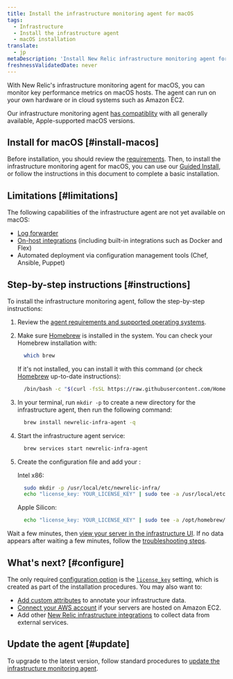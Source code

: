 ```yaml
---
title: Install the infrastructure monitoring agent for macOS
tags:
  - Infrastructure
  - Install the infrastructure agent
  - macOS installation
translate:
  - jp
metaDescription: 'Install New Relic infrastructure monitoring agent for macOS using Homebrew.'
freshnessValidatedDate: never
---
```


With New Relic's infrastructure monitoring agent for macOS, you can monitor key performance metrics on macOS hosts. The agent can run on your own hardware or in cloud systems such as Amazon EC2.

Our infrastructure monitoring agent [has compatiblity](/docs/infrastructure/install-infrastructure-agent/get-started/requirements-infrastructure-agent) with all generally available, Apple-supported macOS versions.

## Install for macOS [#install-macos]

Before installation, you should review the [requirements](/docs/infrastructure/new-relic-infrastructure/getting-started/compatibility-requirements-new-relic-infrastructure). Then, to install the infrastructure monitoring agent for macOS, you can use our [Guided Install](/docs/full-stack-observability/observe-everything/get-started/new-relic-guided-install-overview/), or follow the instructions in this document to complete a basic installation.

## Limitations [#limitations]

The following capabilities of the infrastructure agent are not yet available on macOS:

* [Log forwarder](/docs/logs/enable-log-management-new-relic/enable-log-monitoring-new-relic/forward-your-logs-using-infrastructure-agent/)
* [On-host integrations](/docs/integrations/host-integrations/get-started/introduction-host-integrations/) (including built-in integrations such as Docker and Flex)
* Automated deployment via configuration management tools (Chef, Ansible, Puppet)

## Step-by-step instructions [#instructions]

To install the infrastructure monitoring agent, follow the step-by-step instructions:

1. Review the [agent requirements and supported operating systems](/docs/infrastructure/new-relic-infrastructure/getting-started/compatibility-requirements-new-relic-infrastructure).

2. Make sure [Homebrew](https://brew.sh/) is installed in the system.
    You can check your Homebrew installation with:

    ```bash
      which brew
    ```

    If it's not installed, you can install it with this command (or check [Homebrew](https://brew.sh/) up-to-date instructions):

    ```bash
      /bin/bash -c "$(curl -fsSL https://raw.githubusercontent.com/Homebrew/install/HEAD/install.sh)"
    ```

3. In your terminal, run `mkdir -p` to create a new directory for the infrastructure agent, then run the following command:

    ```bash
      brew install newrelic-infra-agent -q
    ```

4. Start the infrastructure agent service:

    ```bash
      brew services start newrelic-infra-agent
    ```

5. Create the configuration file and add your <InlinePopover type="licenseKey" />:

    Intel x86:

    ```bash
      sudo mkdir -p /usr/local/etc/newrelic-infra/
      echo "license_key: YOUR_LICENSE_KEY" | sudo tee -a /usr/local/etc/newrelic-infra/newrelic-infra.yml
    ```

    Apple Silicon:
    
    ```bash
      echo "license_key: YOUR_LICENSE_KEY" | sudo tee -a /opt/homebrew/etc/newrelic-infra/newrelic-infra.yml

Wait a few minutes, then [view your server in the infrastructure UI](/docs/infrastructure/infrastructure-ui-pages/infra-ui-overview). If no data appears after waiting a few minutes, follow the [troubleshooting steps](/docs/infrastructure/new-relic-infrastructure/troubleshooting/no-data-appears-infrastructure).

<InstallFeedback />

## What's next? [#configure]

The only required [configuration option](/docs/infrastructure/install-configure-infrastructure/configuration/configure-infrastructure-agent) is the [`license_key`](/docs/Infrastructure-configure-your-agent#conf-license_key) setting, which is created as part of the installation procedures. You may also want to:

* [Add custom attributes](/docs/Infrastructure-configure-your-agent#conf-custom_attributes) to annotate your infrastructure data.
* [Connect your AWS account](/docs/infrastructure-amazon-aws-ec2-integration#connect) if your servers are hosted on Amazon EC2.
* Add other [New Relic infrastructure integrations](/docs/infrastructure/integrations-getting-started/getting-started/introduction-infrastructure-integrations) to collect data from external services.

## Update the agent [#update]

To upgrade to the latest version, follow standard procedures to [update the infrastructure monitoring agent](/docs/infrastructure/new-relic-infrastructure/installation/update-infrastructure-agent).
